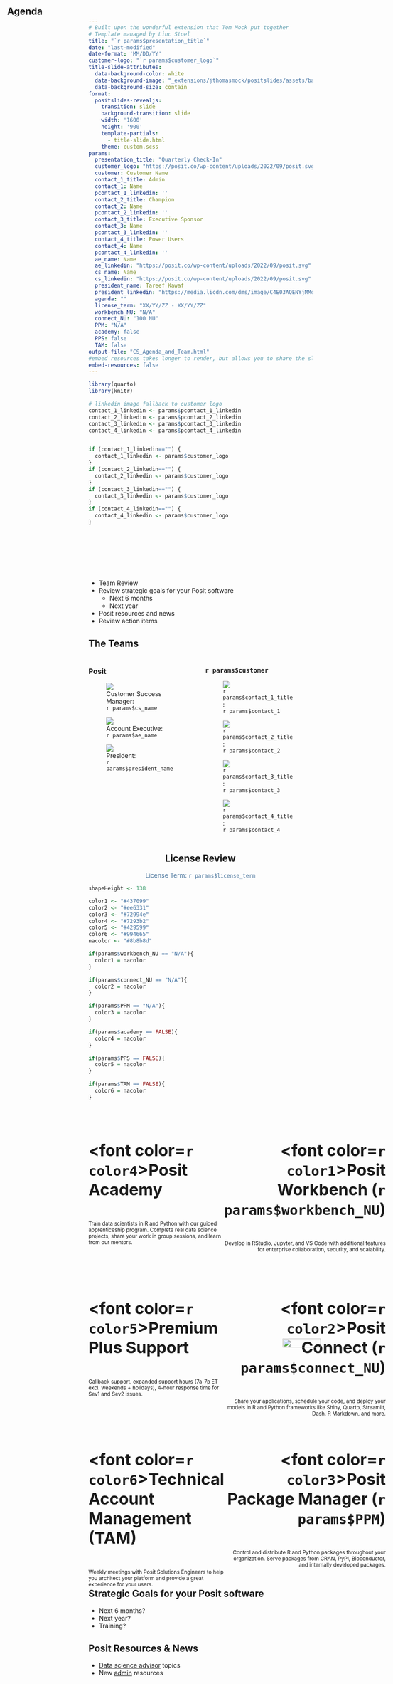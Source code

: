 ```yaml
---
# Built upon the wonderful extension that Tom Mock put together
# Template managed by Linc Stoel
title: "`r params$presentation_title`"
date: "last-modified"
date-format: 'MM/DD/YY'
customer-logo: "`r params$customer_logo`"
title-slide-attributes:
  data-background-color: white
  data-background-image: "_extensions/jthomasmock/positslides/assets/backgrounds/sample-title-slide-option-1.png"
  data-background-size: contain
format:
  positslides-revealjs:
    transition: slide
    background-transition: slide
    width: '1600'
    height: '900'
    template-partials: 
      - title-slide.html
    theme: custom.scss
params:
  presentation_title: "Quarterly Check-In"
  customer_logo: "https://posit.co/wp-content/uploads/2022/09/posit.svg"
  customer: Customer Name
  contact_1_title: Admin
  contact_1: Name
  pcontact_1_linkedin: ''
  contact_2_title: Champion
  contact_2: Name
  pcontact_2_linkedin: ''
  contact_3_title: Executive Sponsor
  contact_3: Name
  pcontact_3_linkedin: ''
  contact_4_title: Power Users
  contact_4: Name
  pcontact_4_linkedin: ''
  ae_name: Name
  ae_linkedin: "https://posit.co/wp-content/uploads/2022/09/posit.svg"
  cs_name: Name
  cs_linkedin: "https://posit.co/wp-content/uploads/2022/09/posit.svg"
  president_name: Tareef Kawaf
  president_linkedin: "https://media.licdn.com/dms/image/C4E03AQENYjMMdu8fDg/profile-displayphoto-shrink_200_200/0/1579126397641?e=1693440000&v=beta&t=U8myQndUTyAT1rl3bx462fsBgDWGbdQEOx2V_vtbm-s"
  agenda: ""
  license_term: "XX/YY/ZZ - XX/YY/ZZ"
  workbench_NU: "N/A"
  connect_NU: "100 NU"
  PPM: "N/A"
  academy: false
  PPS: false
  TAM: false
output-file: "CS_Agenda_and_Team.html"
#embed resources takes longer to render, but allows you to share the slides outside of the project folder, change to false if you don't need that functionality
embed-resources: false
---
```

```r
library(quarto)
library(knitr)

# linkedin image fallback to customer logo
contact_1_linkedin <- params$pcontact_1_linkedin
contact_2_linkedin <- params$pcontact_2_linkedin
contact_3_linkedin <- params$pcontact_3_linkedin
contact_4_linkedin <- params$pcontact_4_linkedin


if (contact_1_linkedin=="") {
  contact_1_linkedin <- params$customer_logo
}
if (contact_2_linkedin=="") {
  contact_2_linkedin <- params$customer_logo
}
if (contact_3_linkedin=="") {
  contact_3_linkedin <- params$customer_logo
}
if (contact_4_linkedin=="") {
  contact_4_linkedin <- params$customer_logo
}


  
```
##  {background-image="_extensions/jthomasmock/positslides/assets/backgrounds/toc-light.png" background-size="contain"}

<!-- Header adjustment > in background image-->

<h2 style="position: absolute; top: 8px; left: 45px;">
Agenda
</h2>
<!-- fix content height -->
<br> <br>
<!-- content below -->

- Team Review
- Review strategic goals for your Posit software
  - Next 6 months
  - Next year
- Posit resources and news
- Review action items

## The Teams
::: columns
::: {.column width="50%"}
### Posit
::: {.r-stack}
<div class="row">
  <figure class="item">
      <img src="`r URLencode(params$cs_linkedin)`" class="profile"/>
      <figcaption class="caption">Customer Success Manager:<br>`r params$cs_name`</figcaption>
  </figure>
  <figure class="item">
      <img src="`r URLencode(params$ae_linkedin)`" class="profile"/>
      <figcaption class="caption">Account Executive:<br>`r params$ae_name`</figcaption>
  </figure>
</div>
:::
::: {.r-stack}
<div class="row">
  <figure class="item">
      <img src="`r URLencode(params$president_linkedin)`" class="profile"/>
      <figcaption class="caption">President:<br>`r params$president_name`</figcaption>
  </figure>
</div>
:::
:::
::: {.column width="50%"}
### `r params$customer`
::: {.r-stack}
<div class="row">
  <figure class="item">
      <img src="`r URLencode(contact_1_linkedin)`" class="profile"/>
      <figcaption class="caption">`r params$contact_1_title`:<br>`r params$contact_1`</figcaption>
  </figure>
  <figure class="item">
      <img src="`r URLencode(contact_2_linkedin)`" class="profile"/>
      <figcaption class="caption">`r params$contact_2_title`:<br>`r params$contact_2`</figcaption>
  </figure>
</div>
:::
::: {.r-stack}
<div class="row">
  <figure class="item">
      <img src="`r URLencode(contact_3_linkedin)`" class="profile"/>
      <figcaption class="caption">`r params$contact_3_title`:<br>`r params$contact_3`</figcaption>
  </figure>
<!-- Remove this \/ if you only have three contacts -->
  <figure class="item">
      <img src="`r URLencode(contact_4_linkedin)`" class="profile"/>
      <figcaption class="caption">`r params$contact_4_title`:<br>`r params$contact_4`</figcaption>
  </figure>
<!-- Remove this /\ if you only have three contacts -->
</div>
:::
:::
:::


## 
<!-- Header adjustment > center-->
<h2 style="text-align: center">
License Review
</h2>
<p style="text-align: center; color:#437099;">
License Term: `r params$license_term`
</p>
<!-- display adjustments -->
```r
shapeHeight <- 138

color1 <- "#437099"
color2 <- "#ee6331"
color3 <- "#72994e"
color4 <- "#7293b2"
color5 <- "#429599"
color6 <- "#994665"
nacolor <- "#8b8b8d"

if(params$workbench_NU == "N/A"){
  color1 = nacolor
}

if(params$connect_NU == "N/A"){
  color2 = nacolor
}

if(params$PPM == "N/A"){
  color3 = nacolor
}

if(params$academy == FALSE){
  color4 = nacolor
}

if(params$PPS == FALSE){
  color5 = nacolor
}

if(params$TAM == FALSE){
  color6 = nacolor
}

```
<!-- Content -->
<style>
  .hexagon {
    position: absolute;
    height: `r shapeHeight`px;
    width: `r shapeHeight * (97/84)`px;
    clip-path: polygon(25% 0%, 75% 0%, 100% 50%, 75% 100%, 25% 100%, 0% 50%);
  }
  
  figure.radial {
    position: absolute;
    /* To correctly align image, regardless of content height: */
    display: block;
    /* To horizontally center images and caption */
    text-align: center;
    /* The width of the container also implies margin around the images. */
    margin: auto;
    width: 100%;
    top: 13%;
  }
  .radialImg {
    width: 30%;
    height: auto;
  }
  
  .chevron-grouping {
    position: absolute;
    width: 100%;
    height: 100%;
  }
  
  .boxed_left {
    padding-top: 25px;
    width: 100%;
    height: 30%;
    text-align: left;
  }
  
  .boxed_right {
    padding-top: 25px;
    width: 100%;
    height: 30%;
    text-align: right;
  }
  
  .Parent {
    display: flex;
    flex-direction: row;
  }
  
  .row {
    display: block;
    flex-direction: column;
    flex: 87%;
  }
  
  .spacer {
    diplay: block;
    width: 100%;
  }
</style>

<!-- Graphic -->
<div class="chevron-grouping">
  <div class="hexagon" style="background:`r color1`; left:51.55%; top:9.7%;"></div>
  <div class="hexagon" style="background:`r color2`; left:58%; top:29.87%;"></div>
  <div class="hexagon" style="background:`r color3`; left:51.55%; top:50.3%;"></div>
  <div class="hexagon" style="background:`r color4`; left:38.5%; top:9.7%;"></div>
  <div class="hexagon" style="background:`r color5`; left:32%; top:29.72%;"></div>
  <div class="hexagon" style="background:`r color6`; left:38.45%; top:50.3%;"></div>
  
  <figure class="radial">
      <img src="_additional_images/posit_solutions_radial.png" class="radialImg"/>
  </figure>
</div>

<div class="Parent">
<!-- Left Columnn -->
<div class="row">
<div class="boxed_left">
  <h4 style="font-size:36px;"><font color=`r color4`>Posit Academy</font></h4>
  
  <small>Train data scientists in R and Python with our guided apprenticeship program. Complete real data science projects, share your work in group sessions, and learn from our mentors.</small>
</div>

<div class="boxed_left">
  <h4 style="font-size:36px;"><font color=`r color5`>Premium Plus Support</font></h4>
  
  <small>Callback support, expanded support hours (7a-7p ET excl. weekends + holidays), 4-hour response time for Sev1 and Sev2 issues.</small>
</div>

<div class="boxed_left">
  <h4 style="font-size:36px;"><font color=`r color6`>Technical Account Management (TAM)</font></h4>
  
  <small>Weekly meetings with Posit Solutions Engineers to help you architect your platform and provide a great experience for your users.</small>
</div>
</div>

<!-- spacer -->
<div class="spacer">
</div>

<div class="row">
<!-- Right Columnn -->

<div class="boxed_right">
  <h4 style="font-size:36px;"><font color=`r color1`>Posit Workbench (`r params$workbench_NU`)</font></h4>
  
  <small>Develop in RStudio, Jupyter, and VS Code with additional features for enterprise collaboration, security, and scalability.</small>
</div>

<div class="boxed_right">
  <h4 style="font-size:36px;"><font color=`r color2`>Posit Connect (`r params$connect_NU`)</font></h4>
  
  <small>Share your applications, schedule your code, and deploy your models in R and Python frameworks like Shiny, Quarto, Streamlit, Dash, R Markdown, and more.</small>
</div>

<div class="boxed_right">
  <h4 style="font-size:36px;"><font color=`r color3`>Posit Package Manager (`r params$PPM`)</font></h4>
  
  <small>Control and distribute R and Python packages throughout your organization. Serve packages from CRAN, PyPI, Bioconductor, and internally developed packages.</small>
</div>
</div>
</div>

## Strategic Goals for your Posit software {background-color="#17212B"}

<!-- content goes here -->
- Next 6 months?
- Next year?
- Training?

## Posit Resources & News

<!-- content goes here -->
- [Data science advisor](https://calendly.com/ryan_posit) topics
- New [admin](https://colorado.posit.co/rsc/posit-admin-training/) resources